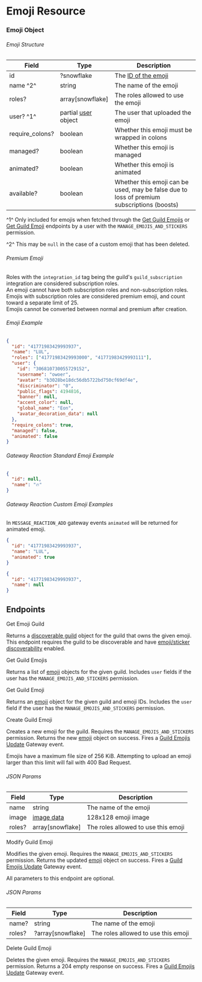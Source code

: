 # Emoji Resource

### Emoji Object

###### Emoji Structure

| Field           | Type                                               | Description                                                                                |
| --------------- | -------------------------------------------------- | ------------------------------------------------------------------------------------------ |
| id              | ?snowflake                                         | The [ID of the emoji](/reference#cdn-formatting)                                           |
| name ^2^        | string                                             | The name of the emoji                                                                      |
| roles?          | array[snowflake]                                   | The roles allowed to use the emoji                                                         |
| user? ^1^       | partial [user](/resources/user#user-object) object | The user that uploaded the emoji                                                           |
| require_colons? | boolean                                            | Whether this emoji must be wrapped in colons                                               |
| managed?        | boolean                                            | Whether this emoji is managed                                                              |
| animated?       | boolean                                            | Whether this emoji is animated                                                             |
| available?      | boolean                                            | Whether this emoji can be used, may be false due to loss of premium subscriptions (boosts) |

^1^ Only included for emojis when fetched through the [Get Guild Emojis](#get-guild-emojis) or [Get Guild Emoji](#get-guild-emoji) endpoints by a user with the `MANAGE_EMOJIS_AND_STICKERS` permission.

^2^ This may be `null` in the case of a custom emoji that has been deleted.

###### Premium Emoji

Roles with the `integration_id` tag being the guild's `guild_subscription` integration are considered subscription roles.  
An emoji cannot have both subscription roles and non-subscription roles.  
Emojis with subscription roles are considered premium emoji, and count toward a separate limit of 25.  
Emojis cannot be converted between normal and premium after creation.

###### Emoji Example

```json
{
  "id": "41771983429993937",
  "name": "LUL",
  "roles": ["41771983429993000", "41771983429993111"],
  "user": {
    "id": "306810730055729152",
    "username": "owoer",
    "avatar": "b3028be18dc56db5722bd750cf69df4e",
    "discriminator": "0",
    "public_flags": 4194816,
    "banner": null,
    "accent_color": null,
    "global_name": "Eon",
    "avatar_decoration_data": null
  },
  "require_colons": true,
  "managed": false,
  "animated": false
}
```

###### Gateway Reaction Standard Emoji Example

```json
{
  "id": null,
  "name": "🔥"
}
```

###### Gateway Reaction Custom Emoji Examples

<Alert type="info">

In `MESSAGE_REACTION_ADD` gateway events `animated` will be returned for animated emoji.

</Alert>

```json
{
  "id": "41771983429993937",
  "name": "LUL",
  "animated": true
}
```

```json
{
  "id": "41771983429993937",
  "name": null
}
```

## Endpoints

<RouteHeader method="GET" url="/emojis/{emoji.id}/guild">
  Get Emoji Guild
</RouteHeader>

Returns a [discoverable guild](/resources/discovery#discoverable-guild-object) object for the guild that owns the given emoji. This endpoint requires the guild to be discoverable and have [emoji/sticker discoverability](/resources/discovery#discovery-metadata-object) enabled.

<RouteHeader method="GET" url="/guilds/{guild.id}/emojis">
  Get Guild Emojis
</RouteHeader>

Returns a list of [emoji](#emoji-object) objects for the given guild. Includes `user` fields if the user has the `MANAGE_EMOJIS_AND_STICKERS` permission.

<RouteHeader method="GET" url="/guilds/{guild.id}/emojis/{emoji.id}">
  Get Guild Emoji
</RouteHeader>

Returns an [emoji](#emoji-object) object for the given guild and emoji IDs. Includes the `user` field if the user has the `MANAGE_EMOJIS_AND_STICKERS` permission.

<RouteHeader method="POST" url="/guilds/{guild.id}/emojis" supportsAuditReason>
  Create Guild Emoji
</RouteHeader>

Creates a new emoji for the guild. Requires the `MANAGE_EMOJIS_AND_STICKERS` permission. Returns the new [emoji](#emoji-object) object on success. Fires a [Guild Emojis Update](/topics/gateway-events#guild-emojis-update) Gateway event.

<Alert type="warn">

Emojis have a maximum file size of 256 KiB. Attempting to upload an emoji larger than this limit will fail with 400 Bad Request.

</Alert>

###### JSON Params

| Field  | Type                              | Description                         |
| ------ | --------------------------------- | ----------------------------------- |
| name   | string                            | The name of the emoji               |
| image  | [image data](/reference#cdn-data) | 128x128 emoji image                 |
| roles? | array[snowflake]                  | The roles allowed to use this emoji |

<RouteHeader method="PATCH" url="/guilds/{guild.id}/emojis/{emoji.id}" supportsAuditReason>
  Modify Guild Emoji
</RouteHeader>

Modifies the given emoji. Requires the `MANAGE_EMOJIS_AND_STICKERS` permission. Returns the updated [emoji](#emoji-object) object on success. Fires a [Guild Emojis Update](/topics/gateway-events#guild-emojis-update) Gateway event.

<Alert type="info">

All parameters to this endpoint are optional.

</Alert>

###### JSON Params

| Field  | Type              | Description                         |
| ------ | ----------------- | ----------------------------------- |
| name?  | string            | The name of the emoji               |
| roles? | ?array[snowflake] | The roles allowed to use this emoji |

<RouteHeader method="DELETE" url="/guilds/{guild.id}/emojis/{emoji.id}" supportsAuditReason>
  Delete Guild Emoji
</RouteHeader>

Deletes the given emoji. Requires the `MANAGE_EMOJIS_AND_STICKERS` permission. Returns a 204 empty response on success. Fires a [Guild Emojis Update](/topics/gateway-events#guild-emojis-update) Gateway event.
